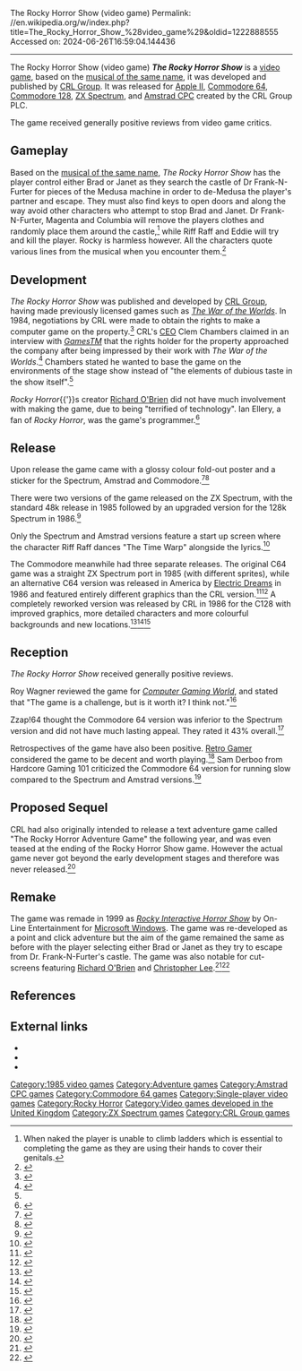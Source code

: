 The Rocky Horror Show (video game)
Permalink: //en.wikipedia.org/w/index.php?title=The_Rocky_Horror_Show_%28video_game%29&oldid=1222888555
Accessed on: 2024-06-26T16:59:04.144436



------
The Rocky Horror Show (video game)
{{Short description|1985 video game}}
{{Infobox video game
|title = The Rocky Horror Show
|image = The Rocky Horror Show video game cover.jpg
|caption = 
|developer = [[CRL Group]]
|publisher = CRL Group
|designer = 
|programmer = Ian Ellery
|platforms = [[Amstrad CPC]], [[Apple II]], [[Commodore 64]], [[Commodore 128]], [[ZX Spectrum]]
|released = 1985
|genre = 
|modes = [[Single-player]]
|alt = 
}}'''''The Rocky Horror Show''''' is a [[video game]], based on the [[The Rocky Horror Show|musical of the same name]], it was developed and published by [[CRL Group]].  It was released for [[Apple II]], [[Commodore 64]], [[Commodore 128]], [[ZX Spectrum]], and [[Amstrad CPC]] created by the CRL Group PLC.

The game received generally positive reviews from video game critics.

==Gameplay==
Based on the [[The Rocky Horror Show|musical of the same name]], ''The Rocky Horror Show'' has the player control either Brad or Janet as they search the castle of Dr Frank-N-Furter for pieces of the Medusa machine in order to de-Medusa the player's partner and escape. They must also find keys to open doors and along the way avoid other characters who attempt to stop Brad and Janet.  Dr Frank-N-Furter, Magenta and Columbia will remove the players clothes and randomly place them around the castle,<ref group="ladder">When naked the player is unable to climb ladders which is essential to completing the game as they are using their hands to cover their genitals.</ref> while Riff Raff and Eddie will try and kill the player.  Rocky is harmless however.  All the characters quote various lines from the musical when you encounter them.<ref>{{cite web | url=http://www.hardcoregaming101.net/the-rocky-horror-show/ | title=Rocky Horror Show CRL Game | date=May 2017 }}</ref>

{{Reflist|group=ladder}}

==Development==
''The Rocky Horror Show'' was published and developed by [[CRL Group]], having made previously licensed games such as [[The War of the Worlds (1984 video game)|''The War of the Worlds'']]. In 1984, negotiations by CRL were made to obtain the rights to make a computer game on the property.<ref name="PCW">{{cite magazine|magazine=[[Popular Computing Weekly]]|title=Rocky Horror Picture Show game from CRL|date=8 November 1984|page=5|url=https://archive.org/stream/popular-computing-weekly-1984-11-08/PopularComputing_Weekly_Issue_1984-11-08#page/n3/mode/2up}}</ref> CRL's [[CEO]] Clem Chambers claimed in an interview with ''[[GamesTM]]'' that the rights holder for the property approached the company after being impressed by their work with ''The War of the Worlds''.<ref>{{cite interview|url=https://www.gamestm.co.uk/interviews/in-converation-with-clem-chambers/|title=In converation with Clem Chambers|author=GamesTM Staff|work=[[GamesTM]]|publisher=[[Imagine Publishing]]|accessdate=September 3, 2017}}</ref> Chambers stated he wanted to base the game on the environments of the stage show instead of "the elements of dubious taste in the show itself".<ref name="PCW"/>

''Rocky Horror''{{'}}s creator [[Richard O'Brien]] did not have much involvement with making the game, due to being "terrified of technology". Ian Ellery, a fan of ''Rocky Horror'', was the game's programmer.<ref>{{cite magazine|magazine=[[Your Computer (British magazine)|Your Computer]]|title=Rocky Horror - A Small Scream|page=23|volume=5|number=3|date=March 1985|url=https://archive.org/stream/your-computer-magazine-1985-03/YourComputer_1985_03#page/n21/mode/2up/search/rocky}}</ref>

==Release==
Upon release the game came with a glossy colour fold-out poster and a sticker for the Spectrum, Amstrad and Commodore.<ref>{{cite web | url=https://ia800604.us.archive.org/view_archive.php?archive=/1/items/World_of_Spectrum_June_2017_Mirror/World%20of%20Spectrum%20June%202017%20Mirror.zip&file=World%20of%20Spectrum%20June%202017%20Mirror/sinclair/games-extras/RockyHorrorShowThe_Poster.png/ | title=The Rocky Horror Show CRL Poster }}</ref><ref>{{cite web | url=https://ia800604.us.archive.org/view_archive.php?archive=/1/items/World_of_Spectrum_June_2017_Mirror/World%20of%20Spectrum%20June%202017%20Mirror.zip&file=World%20of%20Spectrum%20June%202017%20Mirror/sinclair/games-extras/RockyHorrorShowThe_WindowSticker.png/ | title=The Rocky Horror Show CRL Sticker }}</ref>

There were two versions of the game released on the ZX Spectrum, with the standard 48k release in 1985 followed by an upgraded version for the 128k Spectrum in 1986.<ref>{{cite web | url=https://www.uvlist.net/game-261806-The+Rocky+Horror+Show/ | title=The Rocky Horror Show Spectrum 128 | date=Dec 2021 }}</ref>

Only the Spectrum and Amstrad versions feature a start up screen where the character Riff Raff dances "The Time Warp" alongside the lyrics.<ref>{{cite web | url=https://thekingofgrabs.com/2019/03/21/the-rocky-horror-show-zx-spectrum/#jp-carousel-54535/ | title=The Rocky Horror Show Spectrum start up screen | date=Mar 2019 }}</ref>

The Commodore meanwhile had three separate releases.  The original C64 game was a straight ZX Spectrum port in 1985 (with different sprites), while an alternative C64 version was released in America by [[Electric_Dreams_Software|Electric Dreams]] in 1986 and featured entirely different graphics than the CRL version.<ref>{{cite web | url=https://www.lemon64.com/game/rocky-horror-show-us | title=The Rocky Horror Show US Version | date=Feb 2023 }}</ref><ref>{{cite web | url=https://www.mobygames.com/game/26227/the-rocky-horror-show/cover/group-29669/cover-80332/ | title=The Rocky Horror Show US cover by Electric Dreams | date=Feb 2023 }}</ref> A completely reworked version was released by CRL in 1986 for the C128 with improved graphics, more detailed characters and more colourful backgrounds and new locations.<ref>{{cite web | url=https://www.mobygames.com/game/26227/the-rocky-horror-show/screenshots/c128/582660/ | title=The Rocky Horror Show C128 | date=Sep 2012 }}</ref><ref>{{cite web | url=http://www.gb64.com/oldsite/gameofweek/4/gotw_rockyhorrorshow.htm/ | title=The Rocky Horror Show C64 & C128 | date=Apr 2002 }}</ref><ref>{{cite web | url=https://www.commodoreplus.org/2011/05/rocky-horror-show-64-128.html/ | title=The Rocky Horror Show 64/128 | date=May 2011 }}</ref>

==Reception==
{{VG Reviews
|CVG = 35/40<ref>{{cite magazine|magazine=[[Computer and Video Games]]|title=Reviews|page=21|issue=45|date=July 1985|url=https://archive.org/stream/Computer_Video_Games_Issue_045_1985-07_EMAP_Publishing_GB/Computer__Video_Games_Issue_045_1985-07_EMAP_Publishing_GB#page/n19/mode/2up}}</ref>
|CRASH = 79%<ref>{{cite magazine|magazine=[[Crash (magazine)|Crash]]|title=Reviews|issue=18|page=12|date=July 1985|url=https://archive.org/stream/Crash_No._18_1985-07_Newsfield_GB#page/n11/mode/2up}}</ref>
|SUser = {{rating|3|5}}<ref>{{cite magazine|magazine=[[Sinclair User]]|title=Spectrum Software Scene|last=Gilbert|first=John|date=August 1985|page=28|issue=41|url=https://archive.org/stream/sinclair-user-magazine-041/SinclairUser_041_Aug_1985#page/n27/mode/2up}}</ref>
| rev1       = ''[[Computer Gamer]]''
| rev1Score  = 15/20<ref>{{cite magazine|magazine=[[Computer Gamer]]|title=Reviews|last=Hetherington|first=Tony|date=July 1985|pages=54–55|issue=4|url=https://archive.org/stream/Computer_Gamer_Issue_04_1985-07_Argus_Press_GB#page/n53/mode/2up}}</ref>
}}
''The Rocky Horror Show'' received generally positive reviews.

Roy Wagner reviewed the game for ''[[Computer Gaming World]]'', and stated that "The game is a challenge, but is it worth it? I think not."<ref name="CGW34">{{cite magazine |last=Wagner |first=Roy |title=Commodore Key |magazine=Computer Gaming World |date=January–February 1987 |volume=1 |issue=34 |pages=39}}</ref>

Zzap!64 thought the Commodore 64 version was inferior to the Spectrum version and did not have much lasting appeal. They rated it 43% overall.<ref>{{cite web | url=https://archive.org/details/zzap64-magazine-004/page/n71/mode/2up?view=theater | title=ZZap!64 Magazine Issue 004 | date=August 1985 }}</ref>

Retrospectives of the game have also been positive. [[Retro Gamer]] considered the game to be decent and worth playing.<ref>{{cite web|url=https://www.retrogamer.net/retro_games80/the-rocky-horror-show/|title=The Rocky Horror Show|author=Retro Gamer Staff|work=[[Retro Gamer]]|publisher=[[Future plc]]|date=28 November 2008|accessdate=1 August 2017}}</ref> Sam Derboo from Hardcore Gaming 101 criticized the Commodore 64 version for running slow compared to the Spectrum and Amstrad versions.<ref>{{cite web|url=http://www.hardcoregaming101.net/kusoge/kusoge-rockyhorrorshow.htm|title=Your Weekly Kusoge: The Rocky Horror Show|last=Derboo|first=Sam|work=Hardcore Gaming 101|date=11 June 2012|accessdate=31 July 2017}}</ref>

==Proposed Sequel==
CRL had also originally intended to release a text adventure game called "The Rocky Horror Adventure Game" the following year, and was even teased at the ending of the Rocky Horror Show game.  However the actual game never got beyond the early development stages and therefore was never released.<ref>{{cite web | url=https://www.gamesthatwerent.com/gtw64/the-rocky-horror-adventure-show/ | title=The Rocky Horror Adventure Show | date=July 2014 }}</ref>

==Remake==
The game was remade in 1999 as ''[[Rocky Interactive Horror Show]]'' by On-Line Entertainment for [[Microsoft Windows]].  The game was re-developed as a point and click adventure but the aim of the game remained the same as before with the player selecting either Brad or Janet as they try to escape from Dr. Frank-N-Furter's castle.  The game was also notable for cut-screens featuring [[Richard O'Brien]] and [[Christopher Lee]].<ref>{{cite web | url=https://www.mobygames.com/game/22030/rocky-interactive-horror-show/ | title=Rocky Interactive Horror Show | date=Feb 2023 }}</ref><ref>{{cite web | url=http://www.timewarp.org.uk/games/gamesrm6.htm#pics/ | title=Rocky Interactive Horror Show | date=Sep 2008 }}</ref>

==References==
{{reflist}}

==External links==
* {{Internet Archive game|zx_Rocky_Horror_Show_The_1985_CRL_Group}}
* {{moby game|/rocky-horror-show}}
* {{WoS_game|id=0004217}}

{{The Rocky Horror Picture Show}}

{{DEFAULTSORT:Rocky Horror Show (video game), The}}
[[Category:1985 video games]]
[[Category:Adventure games]]
[[Category:Amstrad CPC games]]
[[Category:Commodore 64 games]]
[[Category:Single-player video games]]
[[Category:Rocky Horror]]
[[Category:Video games developed in the United Kingdom]]
[[Category:ZX Spectrum games]]
[[Category:CRL Group games]]